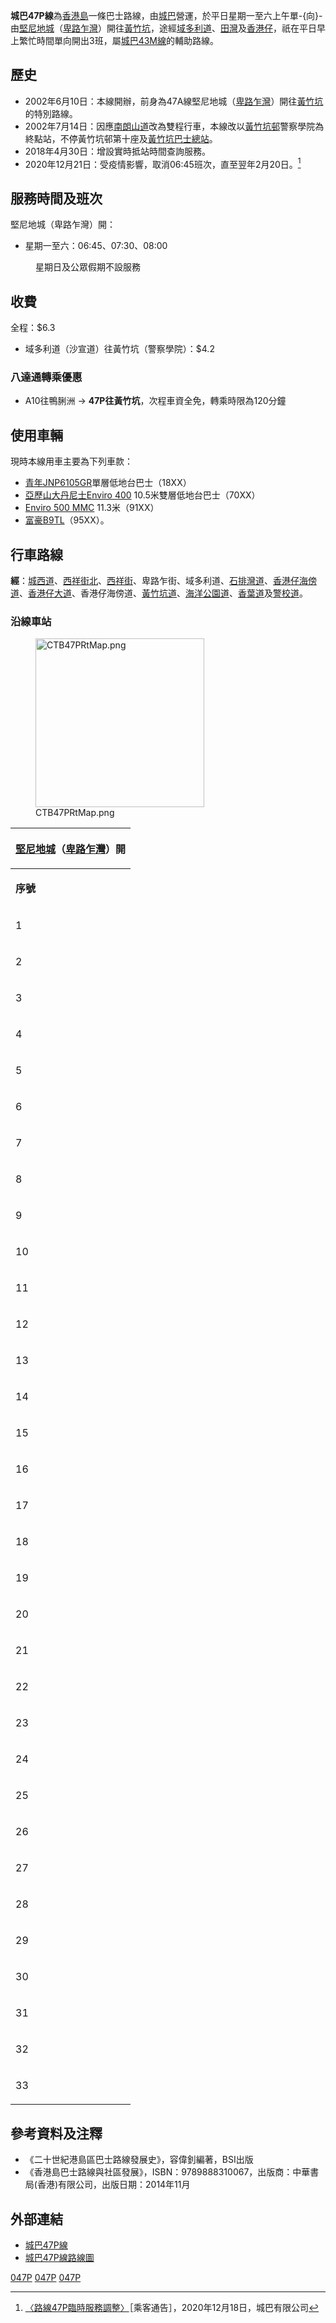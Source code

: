 {{公共汽車路線基礎資訊
|路線名稱             = 城巴47P線
|外文名稱             = Citybus Route 47P
|代表圖像             = Citybus Route 47P.jpg
|代表圖像二           = 
|經營者               = 城巴
|所屬車廠             = 黃竹坑／海洋公園車廠（S）
|路線用車             = [[青年尼奥普兰都市航线|青年JNP6105GR]]（18XX）<BR>[[Enviro_400|Enviro 400]]（70XX）<BR>[[Enviro_500_MMC|Enviro 500 MMC]] 11.3米（91XX）<BR>[[富豪B9TL|富豪B9TL]]（95XX）
|起點站               = [[堅尼地城|堅尼地城]]（[[卑路乍灣|卑路乍灣]]）
|途經地點             = [[域多利道|域多利道]]、[[田灣|田灣]]、[[香港仔|香港仔]]、[[黃竹坑|黃竹坑]]
|終點站               = [[黃竹坑|黃竹坑]]（[[香港警察學院|警察學院]]）
|路線性質             = 早上繁忙時間單程線
|全程行駛里程         = 11.3公里
|全程行車時間         = 60分鐘
|服務時間             = 星期一至六
|起點站服務時間       = 06:45、07:30、08:00
|終點站服務時間       = 不提供回程
|班次頻率             = 固定班次
|全程收費             = $6.3
|分段收費站點         = [[香港大學李嘉誠醫學院|香港大學李嘉誠醫學院]]往黃竹坑：$4.2
|去程分段收費站點     = 
|回程分段收費站點     = 
|服務時間以外替代路線 = [[城巴43M線|城巴43M線]]、[[香港島專線小巴58線|香港島專線小巴58線]]、[[香港島專線小巴58A線|香港島專線小巴58A線]]、[[香港島專線小巴59線|香港島專線小巴59線]]
|主要競爭交通         = 
}}
'''城巴47P線'''為[[香港島|香港島]]一條巴士路線，由[[城巴|城巴]]營運，於平日星期一至六上午單-{向}-由[[堅尼地城|堅尼地城]]（[[卑路乍灣|卑路乍灣]]）開往[[黃竹坑|黃竹坑]]，途經[[域多利道|域多利道]]、[[田灣|田灣]]及[[香港仔|香港仔]]，祇在平日早上繁忙時間單向開出3班，屬[[城巴43M線|城巴43M線]]的輔助路線。

==歷史==
*2002年6月10日：本線開辦，前身為47A線堅尼地城（[[卑路乍灣|卑路乍灣]]）開往[[黃竹坑|黃竹坑]]的特別路線。
*2002年7月14日：因應[[南朗山道|南朗山道]]改為雙程行車，本線改以[[黃竹坑邨|黃竹坑邨]]警察學院為終點站，不停黃竹坑邨第十座及[[黃竹坑巴士總站|黃竹坑巴士總站]]。
*2018年4月30日：增設實時抵站時間查詢服務。
*2020年12月21日：受疫情影響，取消06:45班次，直至翌年2月20日。<ref>[http://mobile.nwstbus.com.hk/pdf/E202001852a03.pdf 〈路線47P臨時服務調整〉]［乘客通告］，2020年12月18日，城巴有限公司</ref>

==服務時間及班次==
;堅尼地城（卑路乍灣）開：
*星期一至六：06:45、07:30、08:00
:星期日及公眾假期不設服務

==收費==
全程：$6.3
*域多利道（沙宣道）往黃竹坑（警察學院）：$4.2
{{fare-remarks|CTB|fcs=Y}}

===八達通轉乘優惠===
*A10往鴨脷洲 → '''47P往黃竹坑'''，次程車資全免，轉乘時限為120分鐘

==使用車輛==
現時本線用車主要為下列車款：
*[[青年尼奥普兰都市航线|青年JNP6105GR]]單層低地台巴士（18XX）
*[[亞歷山大丹尼士Enviro_400|亞歷山大丹尼士Enviro 400]] 10.5米雙層低地台巴士（70XX）
*[[Enviro_500_MMC|Enviro 500 MMC]] 11.3米（91XX）
*[[富豪B9TL|富豪B9TL]]（95XX）。

==行車路線==
'''經'''：[[城西道|城西道]]、[[西祥街北|西祥街北]]、[[西祥街|西祥街]]、卑路乍街、域多利道、[[石排灣道|石排灣道]]、[[香港仔海傍道|香港仔海傍道]]、[[香港仔大道|香港仔大道]]、香港仔海傍道、[[黃竹坑道|黃竹坑道]]、[[海洋公園道|海洋公園道]]、[[香葉道|香葉道]]及[[警校道|警校道]]。

===沿線車站===
[[File:CTB47PRtMap.png|270px]]
{|class="wikitable" style="text-align: center"
!colspan=3|[[堅尼地城|堅尼地城]]（[[卑路乍灣|卑路乍灣]]）開
|-
!'''序號'''!!'''車站名稱'''!!'''位置'''
|- 
|1||[[卑路乍灣|卑路乍灣]]||[[堅尼地城（卑路乍灣）巴士總站|堅尼地城（卑路乍灣）巴士總站]]
|-
|2||colspan=2|[[西祥街|西祥街]]
|-
|3||[[山市街|山市街]]||rowspan=3|[[卑路乍街|卑路乍街]]
|-
|4||[[北街|北街]]
|-
|5||聯邦新樓
|-
|6||加惠民道||rowspan=18|[[域多利道|域多利道]]
|- 
|7||西寧閣
|-
|8||[[港島西廢物轉運站|港島西廢物轉運站]]
|-
|9||[[香港明愛#宿舍服務|明愛賽馬會宿舍]]
|-
|10||摩星嶺徑
|-
|11||[[摩星嶺道|摩星嶺道]]
|-
|12||[[趙苑|趙苑]]
|-
|13||碧海閣
|-
|14||[[西島中學|西島中學]]
|-
|15||[[香港華人基督教聯會薄扶林道墳場|香港華人基督教聯會薄扶林道墳場]]
|-
|16||美景臺
|-
|17||[[沙灣徑|沙灣徑]]
|-
|18||[[沙宣道|沙宣道]]
|-
|19||[[香港大學李嘉誠醫學院|香港大學李嘉誠醫學院]]
|-
|20||[[碧瑤灣#下碧瑤灣|下碧瑤灣]]
|-
|21||[[碧瑤灣#上碧瑤灣|上碧瑤灣]]
|- 
|22||域多利道分區電力站
|-
|23||華翠街
|-
|24||[[華富道|華富道]]||rowspan=2|[[石排灣道|石排灣道]]
|-
|25||興和街
|-
|26||聖伯多祿堂||rowspan=3|[[香港仔大道|香港仔大道]]
|-
|27||漁暉道
|-
|28||業漁大廈
|- 
|29||甄沾記大廈||rowspan=2|[[黃竹坑道|黃竹坑道]]
|-
|30||[[業興街|業興街]]
|-
|31||[[香港醫學專科學院|香港醫學專科學院]]||[[海洋公園道|海洋公園道]]
|-
|32||colspan=2|警校道
|-
|33||[[香港警察學院|警察學院]]||警校道
|}

==參考資料及注釋==
{{Reflist|2}}
*《二十世紀港島區巴士路線發展史》，容偉釗編著，BSI出版
*《香港島巴士路線與社區發展》，ISBN：9789888310067，出版商：中華書局(香港)有限公司，出版日期：2014年11月

==外部連結==
{{commonscat|Citybus Route 47P}}
*[http://www.nwstbus.com.hk/routes/routeinfo.aspx?intLangID=2&searchtype=1&routenumber=47P&route=47P&routetype=M&company=5&exactMatch=yes 城巴47P線]{{Wayback|url=http://www.nwstbus.com.hk/routes/routeinfo.aspx?intLangID=2&searchtype=1&routenumber=47P&route=47P&routetype=M&company=5&exactMatch=yes |date=20160304111337 }}
*[http://www.nwstbus.com.hk/en/uploadedFiles/cust_notice/RI-CTB-M47-47P-M.pdf 城巴47P線路線圖]{{Wayback|url=http://www.nwstbus.com.hk/en/uploadedFiles/cust_notice/RI-CTB-M47-47P-M.pdf |date=20160326235204 }}

{{香港中西區巴士路線列表}}
{{香港南區巴士路線列表}}

[[Category:城巴及新世界第一巴士路線|047P]]
[[Category:中西區巴士路線_(香港)|047P]]
[[Category:香港南區巴士路線|047P]]